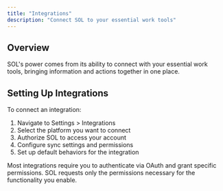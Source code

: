 ```yaml
---
title: "Integrations"
description: "Connect SOL to your essential work tools"
---
```


## Overview

SOL's power comes from its ability to connect with your essential work tools, bringing information and actions together in one place.

## Setting Up Integrations

To connect an integration:

1. Navigate to Settings > Integrations
2. Select the platform you want to connect
3. Authorize SOL to access your account
4. Configure sync settings and permissions
5. Set up default behaviors for the integration

Most integrations require you to authenticate via OAuth and grant specific permissions. SOL requests only the permissions necessary for the functionality you enable.
